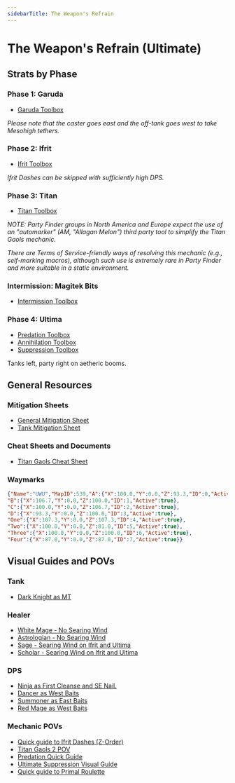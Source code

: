 ```yaml
---
sidebarTitle: The Weapon's Refrain
---
```

# The Weapon's Refrain (Ultimate)
## Strats by Phase
### Phase 1: Garuda
- [Garuda Toolbox](https://ff14.toolboxgaming.space/?id=359535529826261&preview=1)  

*Please note that the caster goes east and the off-tank goes west to take Mesohigh tethers.*  
### Phase 2: Ifrit
- [Ifrit Toolbox](https://ff14.toolboxgaming.space/?id=562530446784261&preview=1) 

*Ifrit Dashes can be skipped with sufficiently high DPS.*  
### Phase 3: Titan
- [Titan Toolbox](https://ff14.toolboxgaming.space/?id=463534803605261&preview=1)

*NOTE: Party Finder groups in North America and Europe expect the use of an "automarker" (AM, "Allagan Melon")
third party tool to simplify the Titan Gaols mechanic.*

*There are Terms of Service-friendly ways of resolving this mechanic (e.g., self-marking macros),
although such use is extremely rare in Party Finder and more suitable in a static environment.*
### Intermission: Magitek Bits
- [Intermission Toolbox](https://ff14.toolboxgaming.space/?id=430631425646261&preview=1)
### Phase 4: Ultima
- [Predation Toolbox ](https://ff14.toolboxgaming.space/?id=530635345646261&preview=1)
- [Annihilation Toolbox ](https://ff14.toolboxgaming.space/?id=930637786646261&preview=1)
- [Suppression Toolbox ](https://ff14.toolboxgaming.space/?id=830635036646261&preview=1)

Tanks left, party right on aetheric booms.
## General Resources
### Mitigation Sheets
- [General Mitigation Sheet](https://docs.google.com/spreadsheets/d/1V-FXFOW8pj87DtqT4KpKSbu3AZYI4diSjH1F-FyNt_o/edit?usp=sharing)
- [Tank Mitigation Sheet](https://docs.google.com/spreadsheets/d/13dpeUEBHFpLxX38gjC8oh1xEB4F7xBECI9BvycJEsfk/edit#gid=831820397)
### Cheat Sheets and Documents
- [Titan Gaols Cheat Sheet](https://github.com/naurffxiv/assets/blob/main/Toolbox%20Resources/UWU/TitanGaolsCheatSheet.png?raw=true)
### Waymarks
```json copy filename="UWU"
{"Name":"UWU","MapID":539,"A":{"X":100.0,"Y":0.0,"Z":93.3,"ID":0,"Active":true},
"B":{"X":106.7,"Y":0.0,"Z":100.0,"ID":1,"Active":true},
"C":{"X":100.0,"Y":0.0,"Z":106.7,"ID":2,"Active":true},
"D":{"X":93.3,"Y":0.0,"Z":100.0,"ID":3,"Active":true},
"One":{"X":107.3,"Y":0.0,"Z":107.3,"ID":4,"Active":true},
"Two":{"X":100.0,"Y":0.0,"Z":81.0,"ID":5,"Active":true},
"Three":{"X":100.0,"Y":0.0,"Z":100.0,"ID":6,"Active":true},
"Four":{"X":87.0,"Y":0.0,"Z":87.0,"ID":7,"Active":true}}
```
## Visual Guides and POVs
### Tank
- [Dark Knight as MT](<https://youtu.be/tbBEUF3ffeI>) 
### Healer
- [White Mage - No Searing Wind](<https://www.twitch.tv/videos/2153617369>)
- [Astrologian - No Searing Wind](<https://www.twitch.tv/videos/2153690827>)
- [Sage - Searing Wind on Ifrit and Ultima](<https://www.twitch.tv/videos/2153686831>) 
- [Scholar - Searing Wind on Ifrit and Ultima](<https://www.twitch.tv/videos/2153692504>)
### DPS
- [Ninja as First Cleanse and SE Nail.](<https://www.youtube.com/watch?v=XtDHObmvBy4>) 
- [Dancer as West Baits](<https://www.youtube.com/watch?v=CEUv-iv57H8>)
- [Summoner as East Baits](<https://www.youtube.com/watch?v=DS5HDRcJYaQ>) 
- [Red Mage as West Baits](<https://youtu.be/D1sciQSLxZY>) 
### **Mechanic POVs**
- [Quick guide to Ifrit Dashes (Z-Order)](https://youtu.be/pZ6FPoVkbRY) 
- [Titan Gaols 2 POV](<https://www.youtube.com/watch?v=vKtc2LnhOkw>)
- [Predation Quick Guide](<https://www.youtube.com/watch?v=d08-CA5zS1c>)
- [Ultimate Suppression Visual Guide](<https://www.youtube.com/watch?v=PSrbDnFtIJ0>)
- [Quick guide to Primal Roulette](https://youtu.be/CHbzuXPIi-4)